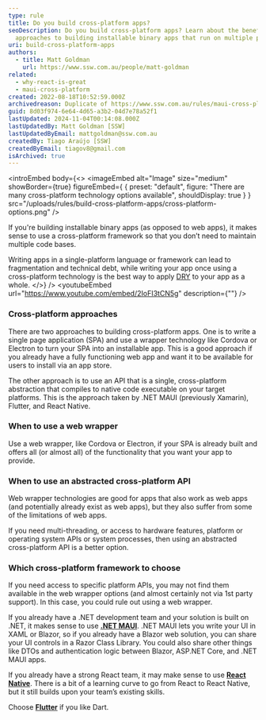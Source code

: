 ```yaml
---
type: rule
title: Do you build cross-platform apps?
seoDescription: Do you build cross-platform apps? Learn about the benefits and
  approaches to building installable binary apps that run on multiple platforms.
uri: build-cross-platform-apps
authors:
  - title: Matt Goldman
    url: https://www.ssw.com.au/people/matt-goldman
related:
  - why-react-is-great
  - maui-cross-platform
created: 2022-08-18T10:52:59.000Z
archivedreason: Duplicate of https://www.ssw.com.au/rules/maui-cross-platform/
guid: 8d03f974-6e64-4d65-a3b2-04d7e78a52f1
lastUpdated: 2024-11-04T00:14:08.000Z
lastUpdatedBy: Matt Goldman [SSW]
lastUpdatedByEmail: mattgoldman@ssw.com.au
createdBy: Tiago Araújo [SSW]
createdByEmail: tiagov8@gmail.com
isArchived: true
---
```


<introEmbed
  body={<>
<imageEmbed
  alt="Image"
  size="medium"
  showBorder={true}
  figureEmbed={ {
    preset: "default",
    figure: "There are many cross-platform technology options available",
    shouldDisplay: true
  } }
  src="/uploads/rules/build-cross-platform-apps/cross-platform-options.png"
/>

If you're building installable binary apps (as opposed to web apps), it makes sense to use a cross-platform framework so that you don’t need to maintain multiple code bases.

Writing apps in a single-platform language or framework can lead to fragmentation and technical debt, while writing your app once using a cross-platform technology is the best way to apply [DRY](/do-you-look-for-duplicate-code) to your app as a whole.
  </>}
/>
<youtubeEmbed url="https://www.youtube.com/embed/2IoFI3tCN5g" description={""} />

### Cross-platform approaches

There are two approaches to building cross-platform apps. One is to write a single page application (SPA) and use a wrapper technology like Cordova or Electron to turn your SPA into an installable app. This is a good approach if you already have a fully functioning web app and want it to be available for users to install via an app store.

The other approach is to use an API that is a single, cross-platform abstraction that compiles to native code executable on your target platforms. This is the approach taken by .NET MAUI (previously Xamarin), Flutter, and React Native.

### When to use a web wrapper

Use a web wrapper, like Cordova or Electron, if your SPA is already built and offers all (or almost all) of the functionality that you want your app to provide.

### When to use an abstracted cross-platform API

Web wrapper technologies are good for apps that also work as web apps (and potentially already exist as web apps), but they also suffer from some of the limitations of web apps.

If you need multi-threading, or access to hardware features, platform or operating system APIs or system processes, then using an abstracted cross-platform API is a better option.

### Which cross-platform framework to choose

If you need access to specific platform APIs, you may not find them available in the web wrapper options (and almost certainly not via 1st party support). In this case, you could rule out using a web wrapper.

If you already have a .NET development team and your solution is built on .NET, it makes sense to use **[.NET MAUI](https://docs.microsoft.com/en-us/dotnet/maui/what-is-maui?WT.mc_id=DT-MVP-33518)**. .NET MAUI lets you write your UI in XAML or Blazor, so if you already have a Blazor web solution, you can share your UI controls in a Razor Class Library. You could also share other things like DTOs and authentication logic between Blazor, ASP.NET Core, and .NET MAUI apps.

If you already have a strong React team, it may make sense to use **[React Native](https://reactnative.dev/)**. There is a bit of a learning curve to go from React to React Native, but it still builds upon your team’s existing skills.

Choose **[Flutter](https://flutter.dev/)** if you like Dart.
